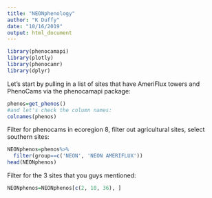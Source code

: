 ```yaml
---
title: "NEONphenology"
author: "K Duffy"
date: "10/16/2019"
output: html_document
---
```


```r
library(phenocamapi)
library(plotly)
library(phenocamr)
library(dplyr)
```

Let's start by pulling in a list of sites that have AmeriFlux towers and PhenoCams via the phenocamapi package:

```r
phenos=get_phenos()
#and let's check the column names:
colnames(phenos)

```

Filter for phenocams in ecoregion 8, filter out agricultural sites, select southern sites:
```r
NEONphenos=phenos%>%
  filter(group==c('NEON', 'NEON AMERIFLUX'))
head(NEONphenos)
```

Filter for the 3 sites that you guys mentioned:
```r
NEONphenos=NEONphenos[c(2, 10, 36), ]
```
